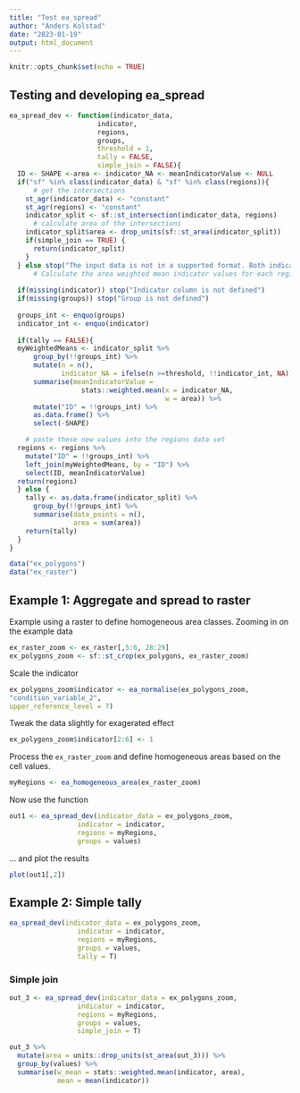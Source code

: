 ```yaml
---
title: "Test ea_spread"
author: "Anders Kolstad"
date: "2023-01-19"
output: html_document
---
```


```r
knitr::opts_chunk$set(echo = TRUE)
```

## Testing and developing ea_spread


```r
ea_spread_dev <- function(indicator_data,
                      indicator,
                      regions,
                      groups,
                      threshold = 1,
                      tally = FALSE,
                      simple_join = FALSE){
  ID <- SHAPE <-area <- indicator_NA <- meanIndicatorValue <- NULL
  if("sf" %in% class(indicator_data) & "sf" %in% class(regions)){
      # get the intersections
    st_agr(indicator_data) <- "constant"
    st_agr(regions) <- "constant"
    indicator_split <- sf::st_intersection(indicator_data, regions)
      # calculate area of the intersections
    indicator_split$area <- drop_units(sf::st_area(indicator_split))
    if(simple_join == TRUE) {
      return(indicator_split)
    }
  } else stop("The input data is not in a supported format. Both indicator_data and regions need to be sf objects.")
      # Calculate the area weighted mean indicator values for each region
  
  if(missing(indicator)) stop("Indicator column is not defined")
  if(missing(groups)) stop("Group is not defined")
  
  groups_int <- enquo(groups)
  indicator_int <- enquo(indicator)
  
  if(tally == FALSE){
  myWeightedMeans <- indicator_split %>%
      group_by(!!groups_int) %>%
      mutate(n = n(),
             indicator_NA = ifelse(n >=threshold, !!indicator_int, NA))%>%
      summarise(meanIndicatorValue =
                  stats::weighted.mean(x = indicator_NA,
                                       w = area)) %>%
      mutate("ID" = !!groups_int) %>%
      as.data.frame() %>%
      select(-SHAPE)

    # paste these new values into the regions data set
  regions <- regions %>%
    mutate("ID" = !!groups_int) %>%
    left_join(myWeightedMeans, by = "ID") %>%
    select(ID, meanIndicatorValue)
  return(regions)
  } else {
    tally <- as.data.frame(indicator_split) %>%
      group_by(!!groups_int) %>%
      summarise(data_points = n(),
                area = sum(area))
    return(tally)
  }
}
```

```r
data("ex_polygons")
data("ex_raster")
```

## Example 1: Aggregate and spread to raster
Example using a raster to define homogeneous area classes.
Zooming in on the example data

```r
ex_raster_zoom <- ex_raster[,5:6, 28:29]
ex_polygons_zoom <- sf::st_crop(ex_polygons, ex_raster_zoom)
```

Scale the indicator
```r
ex_polygons_zoom$indicator <- ea_normalise(ex_polygons_zoom,
"condition_variable_2",
upper_reference_level = 7)

```

Tweak the data slightly for exagerated effect
```r
ex_polygons_zoom$indicator[2:6] <- 1
```

Process the `ex_raster_zoom` and define homogeneous areas based on the cell values.
```r
myRegions <- ea_homogeneous_area(ex_raster_zoom)
```

Now use the function
```r
out1 <- ea_spread_dev(indicator_data = ex_polygons_zoom,
                 indicator = indicator,
                 regions = myRegions,
                 groups = values)
```

... and plot the results
```r
plot(out1[,2])
```

## Example 2: Simple tally

```r
ea_spread_dev(indicator_data = ex_polygons_zoom,
                 indicator = indicator,
                 regions = myRegions,
                 groups = values,
                 tally = T)
```

### Simple join
```r
out_3 <- ea_spread_dev(indicator_data = ex_polygons_zoom,
                 indicator = indicator,
                 regions = myRegions,
                 groups = values,
                 simple_join = T)

```

<!-- Now find a way to get the area weighted indicator values per region. -->

```r
out_3 %>%
  mutate(area = units::drop_units(st_area(out_3))) %>%
  group_by(values) %>%
  summarise(w_mean = stats::weighted.mean(indicator, area),
            mean = mean(indicator))
```














































